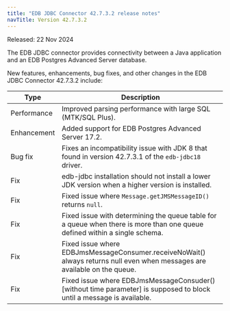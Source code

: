 ```yaml
---
title: "EDB JDBC Connector 42.7.3.2 release notes"
navTitle: Version 42.7.3.2
---
```


Released: 22 Nov 2024

The EDB JDBC connector provides connectivity between a Java application and an EDB Postgres Advanced Server database.

New features, enhancements, bug fixes, and other changes in the EDB JDBC Connector 42.7.3.2 include:

| Type                | Description                                                                                                                                                                                                                                                                                                                                                                                                                                                                                            
|---------------------|-----------------------------------------------------------------------------------------------------------------------------------------------------------------------------------------------------------------------------------------------------------------------------------|
| Performance         | Improved parsing performance with large SQL (MTK/SQL Plus).                                                                                                                                                                                                                        |                                                                                                                                                                                                                                                           
| Enhancement         | Added support for EDB Postgres Advanced Server 17.2.                                                                                                                                                                                                                               |                                                                                                                                                                                                                                                                                                                                                                          
| Bug fix                 | Fixes an incompatibility issue with JDK 8 that found in version 42.7.3.1 of the `edb-jdbc18` driver.                                                                                                                                                                                                           |                                                   
| Fix                 | edb-jdbc installation should not install a lower JDK version when a higher version is installed.                                                                                                                                                                                  |                                                                                                                                                                                                                                                                                                                                                       
| Fix                 | Fixed issue where `Message.getJMSMessageID()` returns `null`.                                                                                                                                                                                                                         |                                                                                                                                                                                                                                                                                                                                                 
| Fix                 | Fixed issue with determining the queue table for a queue when there is more than one queue defined within a single schema.                                                                                                                                                        |                                                                                                                                                                                                                                                                                                                                                                                                     
| Fix                 | Fixed issue where EDBJmsMessageConsumer.receiveNoWait() always returns null even when messages are available on the queue.
| Fix                 | Fixed issue where EDBJmsMessageConsuder() [without time parameter] is supposed to block until a message is available.                                                                                                                                                                                                                                                                                 |                                                                                                                                                                                                                                                                            


                                     

 







